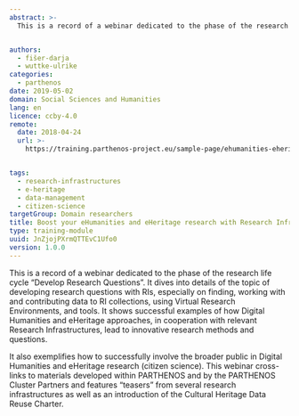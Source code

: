```yaml
---
abstract: >-
  This is a record of a webinar dedicated to the phase of the research life cycle “Develop Research Questions”. It dives into details of the topic of developing research questions with RIs, especially on finding, working with and contributing data to RI collections, using Virtual Research Environments, and tools.


authors:
  - fišer-darja
  - wuttke-ulrike
categories:
  - parthenos
date: 2019-05-02
domain: Social Sciences and Humanities
lang: en
licence: ccby-4.0
remote:
  date: 2018-04-24
  url: >-
    https://training.parthenos-project.eu/sample-page/ehumanities-eheritage-webinar-series/webinar-boost-your-ehumanities-and-eheritage-research-with-research-infrastructures/


tags:
  - research-infrastructures
  - e-heritage
  - data-management
  - citizen-science
targetGroup: Domain researchers
title: Boost your eHumanities and eHeritage research with Research Infrastructures
type: training-module
uuid: JnZjojPXrmQTTEvC1Ufo0
version: 1.0.0
---
```


This is a record of a webinar dedicated to the phase of the research life cycle “Develop Research Questions”. It dives into details of the topic of developing research questions with RIs, especially on finding, working with and contributing data to RI collections, using Virtual Research Environments, and tools. It shows successful examples of how Digital Humanities and eHeritage approaches, in cooperation with relevant Research Infrastructures, lead to innovative research methods and questions.

It also exemplifies how to successfully involve the broader public in Digital Humanities and eHeritage research (citizen science). This webinar cross-links to materials developed within PARTHENOS and by the PARTHENOS Cluster Partners and features “teasers” from several research infrastructures as well as an introduction of the Cultural Heritage Data Reuse Charter.

<CTA
  title="Interested in learning more?"
  subtitle="Check out Boost your eHumanities and eHeritage research with Research Infrastructures on PARTHENOS"
  url="https://training.parthenos-project.eu/sample-page/ehumanities-eheritage-webinar-series/webinar-boost-your-ehumanities-and-eheritage-research-with-research-infrastructures/"
/>
